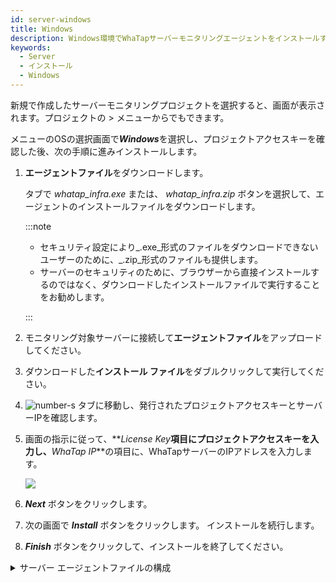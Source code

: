 ```yaml
---
id: server-windows
title: Windows
description: Windows環境でWhaTapサーバーモニタリングエージェントをインストールする方法を説明します。
keywords:
  - Server
  - インストール
  - Windows
---
```


新規で作成したサーバーモニタリングプロジェクトを選択すると、<Cmdname sid="side_agentInstall" className="uitext" />画面が表示されます。プロジェクトの<Cmdname sid="side_management" className="uitext" /> &gt; <Cmdname sid="side_agentInstall" className="uitext" />メニューからでもできます。

<ImgLang img='server-install-windows.png' desc='サーバーモニタリング Windows'/>

<Cmdname sid="side_agentInstall" className="uitext" />メニューのOSの選択画面で***Windows***を選択し、プロジェクトアクセスキーを確認した後、次の手順に進みインストールします。

1. **エージェントファイル**をダウンロードします。

   <Cmdname sid="server_installAgent_win_download" className="uitext" /> タブで *whatap_infra.exe* または、 *whatap_infra.zip* ボタンを選択して、エージェントのインストールファイルをダウンロードします。

   :::note

   - セキュリティ設定により_.exe_形式のファイルをダウンロードできないユーザーのために、_.zip_形式のファイルも提供します。
   - サーバーのセキュリティのために、ブラウザーから直接インストールするのではなく、ダウンロードしたインストールファイルで実行することをお勧めします。

   :::

2. モニタリング対象サーバーに接続して**エージェントファイル**をアップロードしてください。

3. ダウンロードした**インストール ファイル**をダブルクリックして実行してください。  

4. ![number-s](/img/number-03.png) <Cmdname sid="server_installAgent_win_runSetup" className="uitext" /> タブに移動し、発行されたプロジェクトアクセスキーとサーバーIPを確認します。

5. 画面の指示に従って、**_License Key_**項目にプロジェクトアクセスキーを入力し、**_WhaTap IP_**の項目に、WhaTapサーバーのIPアドレスを入力します。

   ![](https://img.whatap.io/media/user_guide_server/management/1230.png)  

6. **_Next_** ボタンをクリックします。

7. 次の画面で **_Install_** ボタンをクリックします。 インストールを続行します。

8. **_Finish_** ボタンをクリックして、インストールを終了してください。

<details>
<summary>サーバー エージェントファイルの構成</summary>


<Svcpf />


<Svwcpf />

</details>
